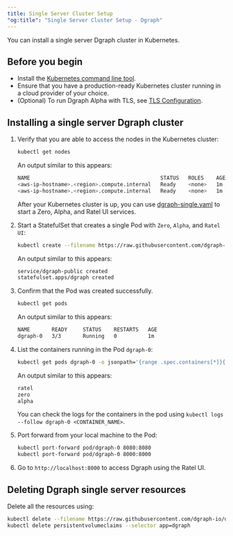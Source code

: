 ```yaml
---
title: Single Server Cluster Setup
"og:title": "Single Server Cluster Setup - Dgraph"
---
```



<DgraphWIP />

You can install a single server Dgraph cluster in Kubernetes.

## Before you begin

- Install the
  [Kubernetes command line tool](https://kubernetes.io/docs/tasks/tools/install-kubectl/).
- Ensure that you have a production-ready Kubernetes cluster running in a cloud
  provider of your choice.
- (Optional) To run Dgraph Alpha with TLS, see
  [TLS Configuration](./tls-configuration).

## Installing a single server Dgraph cluster

1. Verify that you are able to access the nodes in the Kubernetes cluster:

   ```sh
   kubectl get nodes
   ```

   An output similar to this appears:

   ```sh
   NAME                                          STATUS   ROLES    AGE   VERSION
   <aws-ip-hostname>.<region>.compute.internal   Ready    <none>   1m   v1.15.11-eks-af3caf
   <aws-ip-hostname>.<region>.compute.internal   Ready    <none>   1m   v1.15.11-eks-af3caf
   ```

   After your Kubernetes cluster is up, you can use
   [dgraph-single.yaml]({variables.repos.dgraph}/blob/master/contrib/config/kubernetes/dgraph-single/dgraph-single.yaml)
   to start a Zero, Alpha, and Ratel UI services.

2. Start a StatefulSet that creates a single Pod with `Zero`, `Alpha`, and
   `Ratel UI`:

   ```sh
   kubectl create --filename https://raw.githubusercontent.com/dgraph-io/dgraph/master/contrib/config/kubernetes/dgraph-single/dgraph-single.yaml
   ```

   An output similar to this appears:

   ```sh
   service/dgraph-public created
   statefulset.apps/dgraph created
   ```

3. Confirm that the Pod was created successfully.

   ```sh
   kubectl get pods
   ```

   An output similar to this appears:

   ```sh
   NAME       READY     STATUS    RESTARTS   AGE
   dgraph-0   3/3       Running   0          1m
   ```

4. List the containers running in the Pod `dgraph-0`:

   ```sh
   kubectl get pods dgraph-0 -o jsonpath='{range .spec.containers[*]}{.name}{"\n"}{end}'
   ```

   An output similar to this appears:

   ```sh
   ratel
   zero
   alpha
   ```

   You can check the logs for the containers in the pod using
   `kubectl logs --follow dgraph-0 <CONTAINER_NAME>`.

5. Port forward from your local machine to the Pod:

   ```sh
   kubectl port-forward pod/dgraph-0 8080:8080
   kubectl port-forward pod/dgraph-0 8000:8000
   ```

6. Go to `http://localhost:8000` to access Dgraph using the Ratel UI.

## Deleting Dgraph single server resources

Delete all the resources using:

```sh
kubectl delete --filename https://raw.githubusercontent.com/dgraph-io/dgraph/master/contrib/config/kubernetes/dgraph-single/dgraph-single.yaml
kubectl delete persistentvolumeclaims --selector app=dgraph
```
